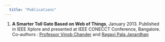 ```yaml
---
  title: "Publications"
---
```


1. **A Smarter Toll Gate Based on Web of Things**, January 2013. Published in IEEE Xplore and presented at IEEE CONECCT Conference, Bangalore. Co-authors : [Professor Vinob Chander](http://www.ssn.edu.in/?page_id=1658) and [Ragavi Pala Janardhan](https://www.linkedin.com/in/ragavi-pala-janardhan-456b4784/)